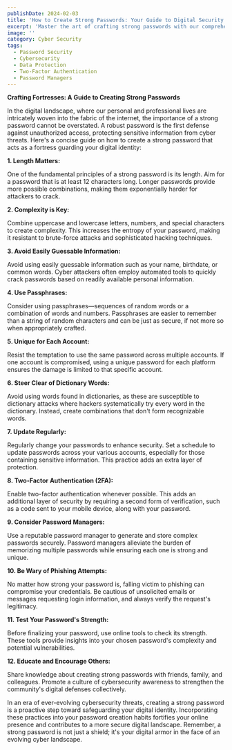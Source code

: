 ```yaml
---
publishDate: 2024-02-03
title: 'How to Create Strong Passwords: Your Guide to Digital Security'
excerpt: 'Master the art of crafting strong passwords with our comprehensive guide. Learn the key principles of password security, from complexity and uniqueness to the use of password managers, and protect your digital identity against cyber threats.'
image: ''
category: Cyber Security
tags:
  - Password Security
  - Cybersecurity
  - Data Protection
  - Two-Factor Authentication
  - Password Managers
---
```


**Crafting Fortresses: A Guide to Creating Strong Passwords**

In the digital landscape, where our personal and professional lives are intricately woven into the fabric of the internet, the importance of a strong password cannot be overstated. A robust password is the first defense against unauthorized access, protecting sensitive information from cyber threats. Here's a concise guide on how to create a strong password that acts as a fortress guarding your digital identity:

**1. Length Matters:**

One of the fundamental principles of a strong password is its length. Aim for a password that is at least 12 characters long. Longer passwords provide more possible combinations, making them exponentially harder for attackers to crack.

**2. Complexity is Key:**

Combine uppercase and lowercase letters, numbers, and special characters to create complexity. This increases the entropy of your password, making it resistant to brute-force attacks and sophisticated hacking techniques.

**3. Avoid Easily Guessable Information:**

Avoid using easily guessable information such as your name, birthdate, or common words. Cyber attackers often employ automated tools to quickly crack passwords based on readily available personal information.

**4. Use Passphrases:**

Consider using passphrases—sequences of random words or a combination of words and numbers. Passphrases are easier to remember than a string of random characters and can be just as secure, if not more so when appropriately crafted.

**5. Unique for Each Account:**

Resist the temptation to use the same password across multiple accounts. If one account is compromised, using a unique password for each platform ensures the damage is limited to that specific account.

**6. Steer Clear of Dictionary Words:**

Avoid using words found in dictionaries, as these are susceptible to dictionary attacks where hackers systematically try every word in the dictionary. Instead, create combinations that don't form recognizable words.

**7. Update Regularly:**

Regularly change your passwords to enhance security. Set a schedule to update passwords across your various accounts, especially for those containing sensitive information. This practice adds an extra layer of protection.

**8. Two-Factor Authentication (2FA):**

Enable two-factor authentication whenever possible. This adds an additional layer of security by requiring a second form of verification, such as a code sent to your mobile device, along with your password.

**9. Consider Password Managers:**

Use a reputable password manager to generate and store complex passwords securely. Password managers alleviate the burden of memorizing multiple passwords while ensuring each one is strong and unique.

**10. Be Wary of Phishing Attempts:**

No matter how strong your password is, falling victim to phishing can compromise your credentials. Be cautious of unsolicited emails or messages requesting login information, and always verify the request's legitimacy.

**11. Test Your Password's Strength:**

Before finalizing your password, use online tools to check its strength. These tools provide insights into your chosen password's complexity and potential vulnerabilities.

**12. Educate and Encourage Others:**

Share knowledge about creating strong passwords with friends, family, and colleagues. Promote a culture of cybersecurity awareness to strengthen the community's digital defenses collectively.

In an era of ever-evolving cybersecurity threats, creating a strong password is a proactive step toward safeguarding your digital identity. Incorporating these practices into your password creation habits fortifies your online presence and contributes to a more secure digital landscape. Remember, a strong password is not just a shield; it's your digital armor in the face of an evolving cyber landscape.
